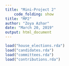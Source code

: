 ```yaml
---
title: "Mini-Project 2"
    code_folding: show
title: "MP2"
author: "Zoya Azhar"
date: "March 20, 2019"
output: html_document
---
```


```r
load("house_elections.rda")
load("candidates.rda")
load("committees.rda")
load("contributions.rda")
```